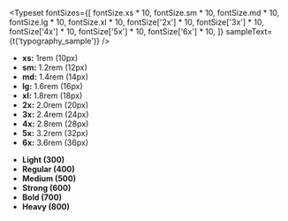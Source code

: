 
<Meta title="Design System/Typography" />

<DocsTitle text="typography_title" />
<DocsDescription text="typography_description" />

<Typeset
  fontSizes={[
    fontSize.xs * 10,
    fontSize.sm * 10,
    fontSize.md * 10,
    fontSize.lg * 10,
    fontSize.xl * 10,
    fontSize['2x'] * 10,
    fontSize['3x'] * 10,
    fontSize['4x'] * 10,
    fontSize['5x'] * 10,
    fontSize['6x'] * 10,
  ]}
  sampleText={t('typography_sample')}
/>

<DocsSubtitle text="font_sizes_title" />
<DocsDescription text="font_sizes_description" />

- **xs:** 1rem (10px)
- **sm:** 1.2rem (12px)
- **md:** 1.4rem (14px)
- **lg:** 1.6rem (16px)
- **xl:** 1.8rem (18px)
- **2x:** 2.0rem (20px)
- **3x:** 2.4rem (24px)
- **4x:** 2.8rem (28px)
- **5x:** 3.2rem (32px)
- **6x:** 3.6rem (36px)

<DocsSubtitle text="font_weight_title" />
<DocsDescription text="font_weight_description" />

- **Light (300)**
- **Regular (400)**
- **Medium (500)**
- **Strong (600)**
- **Bold (700)**
- **Heavy (800)**
